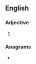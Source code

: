 ==English==

===Adjective===
{{head|en|adjective superlative form}}

# {{en-superlative of|dire}}

===Anagrams===
* {{anagrams|en|disert|dister|driest|drites|redist|ridest|stride}}